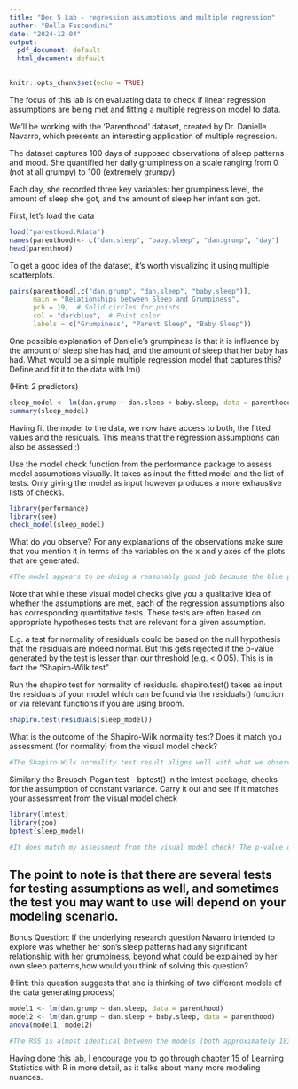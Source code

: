```yaml
---
title: "Dec 5 Lab - regression assumptions and multiple regression"
author: "Bella Fascendini"
date: "2024-12-04"
output:
  pdf_document: default
  html_document: default
---
```


```r
knitr::opts_chunk$set(echo = TRUE)
```

The focus of this lab is on evaluating data to check if linear regression assumptions are being met and fitting a multiple regression model to data.

We'll be working with the 'Parenthood' dataset, created by Dr. Danielle Navarro, which presents an interesting application of multiple regression. 

The dataset captures 100 days of supposed observations of sleep patterns and mood. She quantified her daily grumpiness on a scale ranging from 0 (not at all grumpy) to 100 (extremely grumpy).

Each day, she recorded three key variables:
her grumpiness level,
the amount of sleep she got, and
the amount of sleep her infant son got.


First, let's load the data
```r
load("parenthood.Rdata")
names(parenthood)<- c("dan.sleep", "baby.sleep", "dan.grump", "day")
head(parenthood)
```
To get a good idea of the dataset, it's worth visualizing it using multiple scatterplots.
```r
pairs(parenthood[,c("dan.grump", "dan.sleep", "baby.sleep")],
      main = "Relationships between Sleep and Grumpiness",
      pch = 19,  # Solid circles for points
      col = "darkblue",  # Point color
      labels = c("Grumpiness", "Parent Sleep", "Baby Sleep"))

```


One possible explanation of Danielle's grumpiness is that it is influence by the amount of sleep she has had, and the amount of sleep that her baby has had. What would be a simple multiple regression model that captures this? Define and fit it to the data with lm()

(Hint: 2 predictors)
```r
sleep_model <- lm(dan.grump ~ dan.sleep + baby.sleep, data = parenthood)
summary(sleep_model)
```
Having fit the model to the data, we now have access to both, the fitted values and the residuals. This means that the regression assumptions can also be assessed :)

Use the model check function from the performance package to assess model assumptions visually.
It takes as input the fitted model and the list of tests.
Only giving the model as input however produces a more exhaustive lists of checks. 

```r

library(performance)
library(see)
check_model(sleep_model)
```
What do you observe? For any explanations of the observations make sure that you mention it in terms of the variables on the x and y axes of the plots that are generated. 
```r
#The model appears to be doing a reasonably good job because the blue predicted lines closely follow the shape of the green observed data line. The peak of both observed and predicted distributions occurs around a grumpiness score of 60, suggesting this is the most common grumpiness level in the data. However, there are some small discrepancies. The model predictions (blue lines) show some variation around the observed data (green line), particularly around the peak of the distribution. This suggests there's some uncertainty in the model's predictions, though not enough to indicate serious problems with the model fit.
```

Note that while these visual model checks give you a qualitative idea of whether the assumptions are met, each of the regression assumptions also has corresponding quantitative tests. These tests are often based on appropriate hypotheses tests that are relevant for a given assumption. 

E.g. a test for normality of residuals could be based on the null hypothesis that the residuals are indeed normal. But this gets rejected if the p-value generated by the test is lesser than our threshold (e.g. < 0.05). This is in fact the "Shapiro-Wilk test". 

Run the shapiro test for normality of residuals. 
shapiro.test() takes as input the residuals of your model which can be found via the residuals() function or via relevant functions if you are using broom. 

```r
shapiro.test(residuals(sleep_model))
```
What is the outcome of the Shapiro-Wilk normality test? Does it match you assessment (for normality) from the visual model check?

```r
#The Shapiro-Wilk normality test result aligns well with what we observed in our visual check. The p-value of 0.8414 is greater than 0.05, so we fail to reject the null hypothesis, which suggests that the residuals are normally distributed. 
```

Similarly the Breusch-Pagan test -- bptest() in the lmtest package, checks for the assumption of constant variance. Carry it out and see if it matches your assessment from the visual model check 

```r
library(lmtest)
library(zoo)
bptest(sleep_model)

#It does match my assessment from the visual model check! The p-value of 0.7832 suggests that we fail reject the null hypothesis, which is good! It means that the model is about equally reliable across all predicted values of grumpiness.

```

The point to note is that there are several tests for testing assumptions as well, and sometimes the test you may want to use will depend on your modeling scenario.  
---

Bonus Question: If the underlying research question Navarro intended to explore was whether her son's sleep patterns had any significant relationship with her grumpiness, beyond what could be explained by her own sleep patterns,how would you think of solving this question?

(Hint: this question suggests that she is thinking of two different models of the data generating process)

```r
model1 <- lm(dan.grump ~ dan.sleep, data = parenthood)
model2 <- lm(dan.grump ~ dan.sleep + baby.sleep, data = parenthood)
anova(model1, model2)

#The RSS is almost identical between the models (both approximately 1838.7), and the p-value is very large. These suggest that adding baby's sleep doesn't help much in explaining the variation in grumpiness. Essentially, once we know how much sleep Danielle got, knowing how much the baby slept doesn't help us predict her grumpiness any better.

```

Having done this lab, I encourage you to go through chapter 15 of Learning Statistics with R in more detail, as it talks about many more modeling nuances. 
